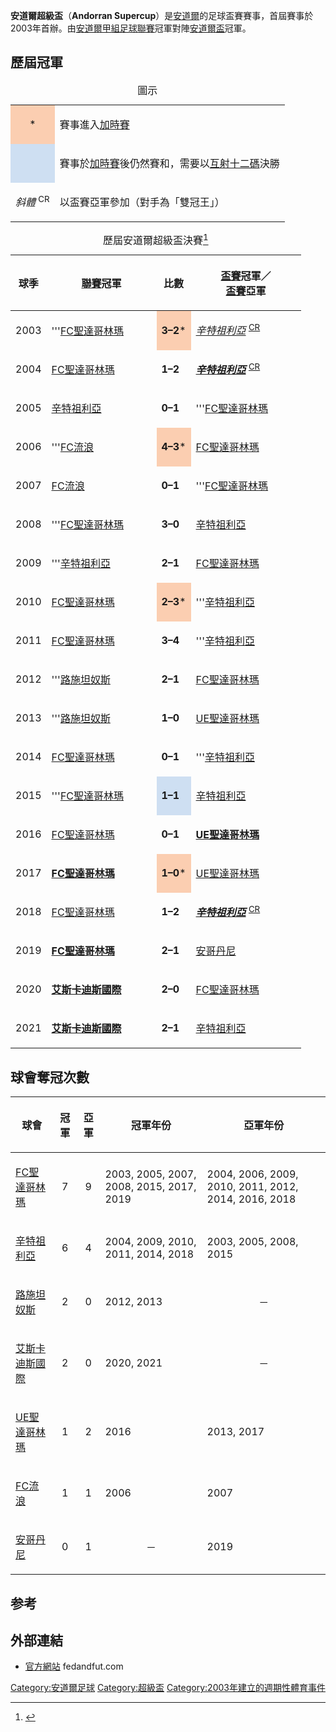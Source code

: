 {{Infobox football tournament
| name                 = 安道爾超級盃
| logo                 = 
| founded              = {{Start date and age|df=yes|2003}}
| organiser            = [[安道爾足球總會|安道爾足球總會]]
| region               = 安道爾
| number of teams      = 2 隊
| current champion     = [[聖達哥林瑪足球會|FC聖達哥林瑪]]（第 7 次）
| most successful team = [[聖達哥林瑪足球會|FC聖達哥林瑪]]（7 次）
| website              = http://www.fedandfut.com/default.asp?idioma=cat&navpage=page3&divfamily=1&div=seniorsupercopa
}}

'''安道爾超級盃'''（'''Andorran Supercup'''）是[[安道爾|安道爾]]的足球盃賽賽事，首屆賽事於2003年首辦。由[[安道爾甲組足球聯賽|安道爾甲組足球聯賽]]冠軍對陣[[安道爾盃|安道爾盃]]冠軍。

== 歷屆冠軍 ==
{| class="wikitable"
|+圖示
|-
|align=center style="background-color:#FBCEB1"|*
|賽事進入[[加時賽|加時賽]]
|-
|align=center style="background-color:#cedff2"|{{dagger}}
|賽事於[[加時賽|加時賽]]後仍然賽和，需要以[[互射十二碼|互射十二碼]]決勝
|-
|align=center|<div id="CR"></div> ''斜體'' <sup>CR</sup>
|以盃賽亞軍參加（對手為「雙冠王」）
|}

{| class="sortable wikitable" style="text-align: center"
|+ 歷屆安道爾超級盃決賽<ref>{{cite web |url=http://www.rsssf.com/tablesa/andocuphist.html |title=Andorra - List of Cup Finals (Supercopa) |work=RSSSF |accessdate=2015年6月15日 |archive-date=2020年4月13日 |archive-url=https://web.archive.org/web/20200413133602/http://www.rsssf.com/tablesa/andocuphist.html |dead-url=no }}</ref>
! 球季
!width=160px| [[安道爾甲組足球聯賽|聯賽]]冠軍
! 比數
!width=160px| [[安道爾盃|盃賽]]冠軍／<br> [[安道爾盃|盃賽]]亞軍
|-
|2003
|bgcolor=#CCF9CC|'''[[聖達哥林瑪足球會|FC聖達哥林瑪]]
|style="background-color:#FBCEB1"|'''3–2'''*
|''[[辛特祖利亞體育會|辛特祖利亞]]'' <sup>[[#CR|CR]]</sup>
|-
|2004
|[[聖達哥林瑪足球會|FC聖達哥林瑪]]
|'''1–2'''
|bgcolor=#CCF9CC|'''''[[辛特祖利亞體育會|辛特祖利亞]]''''' <sup>[[#CR|CR]]</sup>
|-
|2005
|[[辛特祖利亞體育會|辛特祖利亞]]
|'''0–1'''
|bgcolor=#CCF9CC|'''[[聖達哥林瑪足球會|FC聖達哥林瑪]]
|-
|2006
|bgcolor=#CCF9CC|'''[[安道爾流浪足球會|FC流浪]]
|style="background-color:#FBCEB1"|'''4–3'''*
|[[聖達哥林瑪足球會|FC聖達哥林瑪]]
|-
|2007
|[[安道爾流浪足球會|FC流浪]]
|'''0–1'''
|bgcolor=#CCF9CC|'''[[聖達哥林瑪足球會|FC聖達哥林瑪]]
|-
|2008
|bgcolor=#CCF9CC|'''[[聖達哥林瑪足球會|FC聖達哥林瑪]]
|'''3–0'''
|[[辛特祖利亞體育會|辛特祖利亞]]
|-
|2009
|bgcolor=#CCF9CC|'''[[辛特祖利亞體育會|辛特祖利亞]]
|'''2–1'''
|[[聖達哥林瑪足球會|FC聖達哥林瑪]]
|-
|2010
|[[聖達哥林瑪足球會|FC聖達哥林瑪]]
|style="background-color:#FBCEB1"|'''2–3'''*
|bgcolor=#CCF9CC|'''[[辛特祖利亞體育會|辛特祖利亞]]
|-
|2011
|[[聖達哥林瑪足球會|FC聖達哥林瑪]]
|'''3–4'''
|bgcolor=#CCF9CC|'''[[辛特祖利亞體育會|辛特祖利亞]]
|-
|2012
|bgcolor=#CCF9CC|'''[[盧西塔諾斯足球俱樂部|路施坦奴斯]]
|'''2–1'''
|[[聖達哥林瑪足球會|FC聖達哥林瑪]]
|-
|2013
|bgcolor=#CCF9CC|'''[[盧西塔諾斯足球俱樂部|路施坦奴斯]]
|'''1–0'''
|[[聖達哥林瑪體育會|UE聖達哥林瑪]]
|-
|2014
|[[聖達哥林瑪足球會|FC聖達哥林瑪]]
|'''0–1'''
|bgcolor=#CCF9CC|'''[[辛特祖利亞體育會|辛特祖利亞]]
|-
|2015
|bgcolor=#CCF9CC|'''[[聖達哥林瑪足球會|FC聖達哥林瑪]]
|style="background-color:#cedff2"|'''1–1'''{{pso|'''5–4'''}}
|[[辛特祖利亞體育會|辛特祖利亞]]
|-
|2016
|[[聖達哥林瑪足球會|FC聖達哥林瑪]]
|'''0–1'''
|bgcolor=#CCF9CC|'''[[聖達哥林瑪體育會|UE聖達哥林瑪]]'''
|-
|2017
|bgcolor=#CCF9CC|'''[[聖達哥林瑪足球會|FC聖達哥林瑪]]'''
|style="background-color:#FBCEB1"|'''1–0'''*
|[[聖達哥林瑪體育會|UE聖達哥林瑪]]
|-
|2018
|[[聖達哥林瑪足球會|FC聖達哥林瑪]]
|'''1–2'''
|bgcolor=#CCF9CC|'''''[[辛特祖利亞體育會|辛特祖利亞]]''''' <sup>[[#CR|CR]]</sup>
|-
|2019
|bgcolor=#CCF9CC|'''[[聖達哥林瑪足球會|FC聖達哥林瑪]]'''
|'''2–1'''
|[[安哥丹尼體育會|安哥丹尼]]
|-
|2020
|bgcolor=#CCF9CC|'''[[艾斯卡迪斯國際|艾斯卡迪斯國際]]'''
|'''2–0'''
|[[聖達哥林瑪足球會|FC聖達哥林瑪]]
|-
|2021
|bgcolor=#CCF9CC|'''[[艾斯卡迪斯國際|艾斯卡迪斯國際]]'''
|'''2–1'''
|[[辛特祖利亞體育會|辛特祖利亞]]
|}

== 球會奪冠次數 ==
{| class="wikitable sortable" border="1"
|-
!球會
!冠軍
!亞軍
! class="unsortable"|冠軍年份
! class="unsortable"|亞軍年份
|-
| [[聖達哥林瑪足球會|FC聖達哥林瑪]]
|align=center|7
|align=center|9
| 2003, 2005, 2007, 2008, 2015, 2017, 2019
| 2004, 2006, 2009, 2010, 2011, 2012, 2014, 2016, 2018
|-
| [[辛特祖利亞體育聯盟|辛特祖利亞]]
|align=center|6
|align=center|4
| 2004, 2009, 2010, 2011, 2014, 2018
| 2003, 2005, 2008, 2015
|-
| [[盧西塔諾斯足球俱樂部|路施坦奴斯]]
|align=center|2
|align=center|0
| 2012, 2013
|align=center|－
|-
| [[艾斯卡迪斯國際|艾斯卡迪斯國際]]
|align=center|2
|align=center|0
| 2020, 2021
|align=center|－
|-
| [[聖達哥林瑪體育聯盟|UE聖達哥林瑪]]
|align=center|1
|align=center|2
| 2016
| 2013, 2017
|-
| [[安道爾流浪足球會|FC流浪]]
|align=center|1
|align=center|1
| 2006
| 2007
|-
| [[安哥丹尼體育會|安哥丹尼]]
|align=center|0
|align=center|1
|align=center|－
| 2019
|}

== 参考 ==
{{reflist}}

== 外部連結 ==
*[http://www.fedandfut.com/default.asp?idioma=ang&navpage=page3&divfamily=1&div=seniorsupercopa 官方網站] {{Wayback|url=http://www.fedandfut.com/default.asp?idioma=ang&navpage=page3&divfamily=1&div=seniorsupercopa |date=20190801235952 }} fedandfut.com

{{歐洲足球超級盃}}

[[Category:安道爾足球|Category:安道爾足球]]
[[Category:超級盃|Category:超級盃]]
[[Category:2003年建立的週期性體育事件|Category:2003年建立的週期性體育事件]]